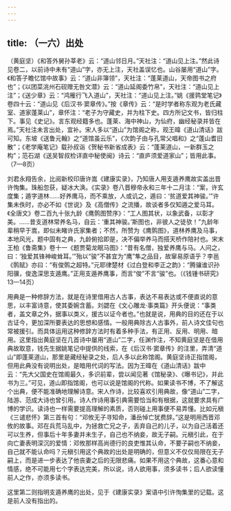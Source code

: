 ```yaml
---
---
---
```

title: （一六）出处
---




（黄庭坚）《和答外舅孙莘老》云：“道山邻日月。”天社注：“道山见上注。”然此诗见卷二，以前诗中未有“道山”字，亦无上注，天社盖误忆也。山谷屡用“道山”字。《和答子瞻忆馆中故事》云：“道山非簿领”，天社注：“蓬莱道山，天帝图书之府也”；《以团菜洮州石砚赠无咎文潜》云：“道山延阁委竹帛”，天社注：“道山见上注”；《送少章》云：“鸿雁行飞入道山”，天社注：“道山见上注。”姚《援鹑堂笔记》卷四十云：“道山见《后汉书·窦章传》。”按《章传》云：“是时学者称东观为老氏藏室、道家蓬莱山”，章怀注：“老子为守藏史，并为柱下史。四方所记文书，皆归柱下。事见《史记》。言东观经籍多也。蓬莱、海中神山，为仙府，幽经秘录并皆在焉。”天社注未言出处，宜补。宋人多以“道山”为馆阁之称，观王暐《道山清话》跋可知。东坡《送鲁元翰》之“道馆虽云乐”，《次韵子由与孔常父唱和》之“蓬山耆旧散”；《老学庵笔记》载孙叔诣《贺秘书新省成表》云：“蓬莱道山，一新群玉之构”；范石湖《送吴智叔检详直中秘使闽》诗云：“直庐须爱道家山”；皆用此事。（7—8页）

刘君永翔告余，比阅新校印唐许嵩《建康实录》，乃知唐人用支遁养鹰故实盖出晋许恂集。珠船忽获，疑冰大涣。《实录》卷八晋穆帝永和三年十二月注：“案，许玄度集；遁字道林……好养鹰马，而不乘放，人或讥之，遁曰：‘贫道爱其神骏。’”许集未佚时，亦必不如《世说》及《高僧传》之流播，故谈者多仅知遁之爱马耳。《全唐文》卷二百九十张九龄《鹰鹘图赞序》：“工人图其状，以象武备，以彰才美。……昔支道林常养名马，自云：‘重其神骏。’斯图也，非彼人之徒欤！”九龄年辈稍早于嵩，即似未睹许氏家集者；不然，所赞为《鹰鹘图》，道林养鹰及马事，本地风光，题中固有之典，九龄俯拾即是，决不偏举养马而搭天桥作陪衬也。宋末王柏《鲁斋集》卷十一《题贾菊龙眠马图》：“昔有名僧，独爱养鹰与马。人问之，曰：‘独爱其锋神峻耸耳。’”殆以“骏”不甚宜为“鹰”隼之品目，故窜易原语乎？李邕《鹘赋》亦曰：“有俊鹘之超特。”元耶律楚材《过白登和李正之韵》：“腾骧谁识孙阳骥，俊逸深思支遁鹰。”正用支遁养鹰事，而言“俊”不言“骏”也。（《钱锺书研究》13—14页）

用典是一种修辞方法，就是在诗里借用古人古事，表达不易表达或不便直说的意思，以丰富诗意，使其委婉含蓄。刘勰在《文心雕龙·事类篇》开头便说：“事类者，盖文章之外，据事以类义，援古以证今者也。”也就是说，用典的目的还在于以古证今，更加深所要表达的思想和感情。一般用典除古人古事外，前人诗文佳句也常被援引。而具体运用这种修辞方法时有着多种手法，有正用、反用、明用、暗用。这里指出黄庭坚在几首诗中屡用“道山”二字，任渊作注，不知黄庭坚是在借用典故取意，钱先生据姚笔记中提供的线索，在《后汉书·窦章传》的注里，弄清“道山”即蓬莱道山，那里是藏经秘录之处，后人多以此称馆阁。黄庭坚诗正指馆阁，但用此典没有说明出处，是暗用代词的写法。因为王暐在《道山清话》跋中云：“先大父国史在馆阁最久，多识前辈，尝以闻见著《馆秘录》、《曝书记》，并此书为三。”可见，道山即指馆阁，也可以说是馆阁的代称。如果读书不博，不了解这个出典，便不能准确地理解诗意。宋人作诗，比较喜欢引用典故，像“道山”二字，陆游、范成大诗也曾引用。诗人作诗用事引典需要恰当和有根据，这就要求具有广博的学识。读诗也一样需要提高理解的素质，否则碰上用事便不易弄懂。比如元稹《三谴悲怀》第三首有句：“邓攸无子寻知命，潘岳悼亡犹费辞。”这是明用西晋邓攸的故事。邓在兵荒马乱中，为拯救亡兄之子，丢弃自己的儿子，以为自己活着还可以生养，但事后十年多妻并未生子，自己也不纳妾，故无子嗣。元稹引此，在于向亡妻表明深沉的爱情：邓攸那样高尚德行的良吏惟其认命，不要子嗣也不纳妾，自己就不能认命吗？元稹引用这个典故的出处是明确的，但意义不仅仅局限在无子嗣上，而是进一步表达了他丧妻之后的无限悲痛。如果不用这个典故，这番心意和情感，绝不可能用七个字表达完美，所以说，诗人欲用事，须多读书；后人欲读懂前人之作，亦须多读书。

这里第二则指明支遁养鹰的出处，见于《建康实录》案语中引许恂集里的记载。这是前人没有指出的。